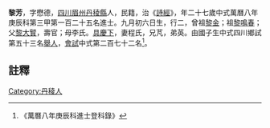 {{明清人物信息框
| 姓名 = 黎芳
| 原名 =
| 圖片名稱= 
| 圖片大小 =
| 圖片說明 = 
| 最高職務 =
| 國家 = 大明 
| 爵位 =
| 籍貫 = [[四川|四川]][[眉州|眉州]][[丹稜縣|丹稜縣]]
| 族裔 = 
| 旗籍 = 
| 字號 = 
| 諡號 =
| 出生日期 = 生年不詳
| 出生地點 = 
| 逝世日期 = 卒年不詳
| 逝世地點 =
| 墓葬 =
| 配偶 = 程氏
| 親屬 = 曾祖[[黎金|黎金]]，祖[[黎鳴春|黎鳴春]]，父[[黎大贒|黎大贒]]，母李氏
| 出身 =
* 萬曆八年庚辰科進士
| 經歷 =
| 著作 =  
*
*
*
}}
'''黎芳'''{{BD|1554年||？年||}}，字懋德，[[四川|四川]][[眉州|眉州]][[丹稜縣|丹稜縣]]人，民籍，治《[[詩經|詩經]]》，年二十七歲中式萬曆八年庚辰科第三甲第一百二十五名進士。九月初六日生，行二，曾祖[[黎金|黎金]]；祖[[黎鳴春|黎鳴春]]；父[[黎大贒|黎大贒]]，壽官；母李氏。[[具慶下|具慶下]]，妻程氏，兄芃，弟英。由國子生中式四川鄉試第五十三名[[舉人|舉人]]，[[會試|會試]]中式第二百七十二名<ref>《萬曆八年庚辰科進士登科錄》</ref>。
==註釋==
{{reflist}}

{{明朝人物小作品}}
{{萬曆八年庚辰科殿试金榜}}
[[Category:丹稜人|Category:丹稜人]]